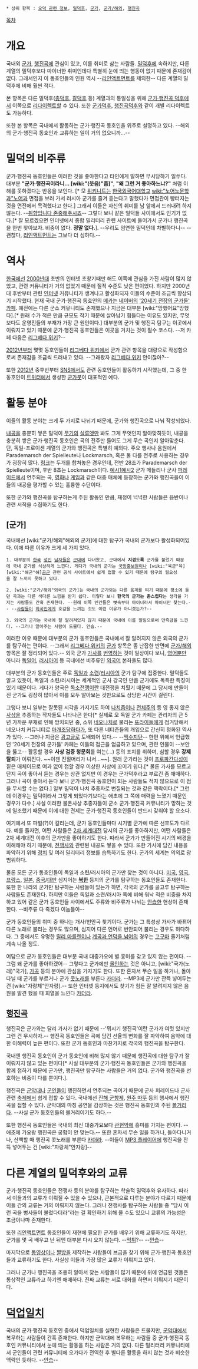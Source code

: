  * 상위 항목 : [[오덕 관련 정보]], [[밀덕후]], [[군가]], [[군가/해외]], [[행진곡]]

[[목차]]

= 개요 =
국내외 [[군가]], [[행진곡]]에 관심이 있고, 이를 취미로 삼는 사람들. [[밀덕후]]에 속하지만, 다른 계열의 밀덕후보다 마이너한 취미인데다 특별히 눈에 띄는 행동이 없기 때문에 존재감이 없다. 그래서인지 이 동호인들의 인원 역시 --[[리인액트먼트]]를 제외한-- 다른 계열의 밀덕후에 비해 훨씬 적다.

본 항목은 다른 밀덕후([[총덕후]], [[칼덕후]] 등) 계열과의 통일성을 위해 [[군가·행진곡 덕후]]에서 이쪽으로 [[리다이렉트]]할 수 있다. 또한 [[군가덕후]], [[행진곡덕후]]와 같이 개별 리다이렉트도 가능하다.

또한 본 항목은 국내에서 활동하는 군가·행진곡 동호인을 위주로 설명하고 있다. --해외의 군가·행진곡 동호인과 교류하는 일이 거의 없으니까...--

= 밀덕의 비주류 =
군가·행진곡 동호인들은 이러한 것을 좋아한다고 타인에게 말하면 무시당하기 일쑤다. 대부분 '''"군가·행진곡이라니... [wiki:"(웃음)"풉]"''', '''"왜 그런 거 좋아하느냐?"''' 처럼 이해를 못하겠다는 반응을 보인다. [* 모 [[위키니트]]는 [[한국외국어대학교]] [[wiki:"노어노문학과"노어과]] 면접을 보러 가서 러시아 군가를 즐겨 듣는다고 말했다가 면접관이 빵터지는 것을 면전에서 목격했다고 한다.] 그래서 이들은 자신의 취미를 남 앞에서 드러내려 하지 않는다. --[[취향입니다 존중해주시죠]]-- 그렇다 보니 같은 밀덕들 사이에서도 인기가 없다.[* 잘 모르겠으면 인터넷에서 종합 밀리터리 관련 사이트에 들어가서 군가나 행진곡을 한번 찾아보자. 비중이 없다. '''정말 없다.''']. --우리도 엄연한 밀덕인데 차별하다니-- --괜찮다, [[리인액트먼트]]는 그보다 더 심하다.--

= 역사 =
[[한국]]에선 [[2000년]]대 초반의 인터넷 초창기때만 해도 이쪽에 관심을 가진 사람이 많지 않았고, 관련 커뮤니티가 거의 없었기 때문에 질적 수준도 낮은 편이었다. 하지만 2000년대 후반부터 관련 [[인터넷]] 커뮤니티가 생겨나고 활성화되자 이들의 수준이 조금씩 향상되기 시작했다. 현재 국내 군가·행진곡 동호인의 [[메카]]는 [[네이버]]의 [http://cafe.naver.com/militarysong '20세기 전장의 군가들' 카페]. 예전에는 다른 군소 커뮤니티도 존재했으나 지금은 대부분 [wiki:"망했어요"망했다].[* 원래 수가 적은 만큼 규모도 작기 때문에 살아남기 힘들다는 이유도 있지만, 무엇보다도 운영진들의 부재가 가장 큰 원인이다.] 대부분의 군가 및 행진곡 탐구는 이곳에서 이뤄지고 있기 때문에 군가·행진곡 동호인들은 이곳을 거치는 것이 필수 코스다. --저 카페 다음은 [[리그베다 위키]]?--

[[2012년]]부터 몇몇 동호인들이 [[리그베다 위키]]에서 군가 관련 항목을 대량으로 작성함으로써 존재감을 조금씩 드러내고 있다. --그래봤자 [[리그베다 위키]] 안이잖아?--

또한 [[2012년]] 중후반부터 [[SNS]]에서도 관련 동호인들이 활동하기 시작했는데, 그 중 한 동호인이 [[트위터]]에서 생성한 [https://twitter.com/militarysong_b 군가봇]이 대표적인 예다.

= 활동 분야 =
이들의 활동 분야는 크게 두 가지로 나뉘기 때문에, 군가와 행진곡으로 나눠 작성되었다.

[[내공]]을 충분히 쌓은 밀덕이 [[무기]]의 [[실루엣]]만 봐도 그게 무엇인지 알아맞히듯이, 내공을 충분히 쌓은 군가·행진곡 동호인은 곡의 전주만 들어도 그게 무슨 곡인지 알아맞춘다. 단, 독일-프로이센 계열의 군가와 행진곡은 특별히 예외다. 주요 행사나 음원에서 Parademarsch der Spielleute나 Lockmarsch, 혹은 둘 다를 전주로 사용하는 경우가 굉장히 많다. [http://www.youtube.com/watch?v=Q_6kkWTK6oA 링크]는 두개를 합쳐놓은 경우인데, 전반 28초가 Parademarsch der Spielleute이며, 후반 8초는 Lockmarsch이다. [http://www.youtube.com/watch?v=bdt5aAOjQT0 예시1][http://www.youtube.com/watch?v=zZiZdQosd_Y 예시2] 군가 메들리나 군사 [[퍼레이드]]에서 연주되는 곡, [[영화]]나 [[게임]]과 같은 대중 매체에 등장하는 군가와 행진곡을이 이들의 내공을 평가할 수 있는 훌륭한 수단이다.

또한 군가와 행진곡을 탐구하는게 주된 활동인 만큼, 재정이 넉넉한 사람들은 음반이나 관련 서적을 수집하기도 한다.

== [군가] ==
국내에선 [wiki:"군가/해외"해외의 군가]에 대한 탐구가 국내의 군가보다 활성화되어있다. 이에 따른 이유가 크게 세 가지 있다.

 1. 대부분의 [[한국]] [[성인]] [[남자]]들은 [[군대]]에 다녀왔고, 군대에서 '''지겹도록''' 군가를 불렀기 때문에 국내 군가를 식상하게 느낀다. 게다가 국내의 군가는 [[국방홍보원]]이나 [wiki:"육군"육][wiki:"해군"해][[공군]] 관련 공식 사이트에서 쉽게 접할 수 있기 때문에 탐구의 필요성을 잘 느끼지 못하고 있다.

 2. [wiki:"군가/해외"외국의 군가]는 국내의 군가와는 다른 음계를 띄기 때문에 평소에 듣던 곡과는 다른 색다른 느낌을 받기 쉽다. 이렇다 보니 '''한국의 군가는 촌스럽다'''는 생각을 가지는 사람들도 간혹 존재한다. --원래 이쪽 인간들은 뼛속부터 마이너라서 마이너만 찾는다.-- --[[사람]]들이 [[외국인]]에게 호감을 느끼는 것도 이런 이유가 아니겠는가?--

 3. 외국의 군가는 국내에 잘 알려져있지 않기 때문에 국내에 이를 알림으로써 만족감을 느낀다. --그러나 알아주는 사람이 드물다. 안습.--

이러한 이유 때문에 대부분의 군가 동호인들은 국내에서 잘 알려지지 않은 외국의 군가를 탐구하는 편이다. --그래서 [[리그베다 위키]]의 [[군가]] 항목은 좀 난잡한 반면에 [[군가/해외]] 항목은 잘 정리되어 있다.-- 외국 군가 [[가사]]를 [[번역]]하는 것이 일상이다 보니, [[영어]]뿐만 아니라 [[독일어]], [[러시아어]] 등 국내에선 비주류인 [[외국어]] 본좌들도 많다.

대부분의 군가 동호인들은 주로 [[독일]]과 [[소련]]/[[러시아]]의 군가 탐구에 집중한다. 밀덕들도 알고 있듯이, 독일과 소련/러시아는 세계적인 군사 강국인 만큼 군가에도 독특한 특징이 있기 때문이다. 게다가 양국은 [[독소전쟁]]이란 대전쟁을 치뤘기 때문에 그 당시에 만들어진 군가도 굉장히 많아서 이를 모두 알아보는 것만으로도 상당한 시간이 걸린다.

그렇다 보니 일부는 잘못된 시각을 가지기도 하여 [[나치즘]]이나 [[전체주의]] 등 영 좋지 않은 [[사상]]을 추종하는 작자들도 나타나곤 한다[* 실제로 모 독일 군가 카페는 관리자의 근 5년 가까운 부재로 인해 방치되던 중, 소위 [[네오나치]]로 불리는 [[또라이]]들에게 점거당해서 네오나치 커뮤니티로 [[마개조]]당하다가, 또 다른 네티즌들의 개입으로 간신히 정화된 역사가 있다. --그러나 지금은 [[광고]]글로 도배되어 있다.-- --[[맥수지탄]]-- 한편 위에서 언급했던 '20세기 전장의 군가들' 카페는 이들의 접근을 엄금하고 있으며, 관련 인물이 --보안을 뚫고-- 활동할 경우 '''사상 검증 청문회'''를 여는(…) 등의 조치를 취하며, 심할 경우 '''강제 탈퇴'''가 이뤄진다. ~~이젠 진절머리가 나서...~~]. 원래 군가라는 것이 [[프로파간다]]성이 짙은 매체이므로 여과 없이 접할 경우 이상한 사상에 꼬이기 쉽다.[* 물론 가사를 모르고 단지 곡이 좋아서 듣는 경우는 상관 없지만 이 경우는 군가덕후라고 부르긴 좀 애매하다. 그러나 곡이 좋아서 듣다 보니 군가·행진곡 동호인이 되는 사람들도 적지 않으므로 이 점을 무시할 수는 없다.] 일부 밀덕이 나치 추종자로 변질되는 것과 같은 맥락이다.[* 그런데 이경우는 밀덕이라서 그렇게 되었다기보다는 애초에 그 쪽에 매력을 느꼈기 때문인 경우가 다수.] 사실 이러한 불온사상 추종자들이 군소 군가·행진곡 커뮤니티가 망하는 것에 일조했기 때문에 이에 대한 견제는 군가·행진곡 동호인들이 반드시 갖춰야 할 요소다.

여기에서 또 파벌(?)이 갈리는데, 군가 동호인들마다 시기별 군가에 따른 선호도가 다르다. 예를 들자면, 어떤 사람들은 [[2차 세계대전]] 당시의 군가를 좋아하지만, 어떤 사람들은 2차 세계대전 이후의 군가만을 좋아하기도 한다. 따라서 군가가 만들어진 시기의 배경을 이해해야 하기 때문에, [[전쟁사]]와 관련된 내공도 쌓을 수 있다. 또한 가사에 담긴 내용을 파악하기 위해 [[정치]] 및 여러 밀리터리 정보를 습득하기도 한다. 군가의 세계는 의외로 광범위하다.

물론 모든 군가 동호인들이 독일과 소련/러시아의 군가만 찾는 것이 아니다. [[미국]], [[영국]], [[프랑스]], [[일본]], [[중국]]/[[대만]] 심지어는 '''[[북한]]''' 등지의 군가를 탐구하는 동호인들도 존재한다. 또한 한 나라의 군가만 탐구하는 사람들이 있는가 하면, 각국의 군가를 골고루 탐구하는 사람들도 존재한다. 하지만 이들은 독일과 소련/러시아 쪽에 비해 워낙 적은 비중을 차지하고 있어 같은 군가 동호인들 사이에서도 주류와 비주류가 나뉘는 [[안습]]한 현상이 존재한다. --비주류 다 죽겠다 이놈들아--

군가 동호인들의 취미 중 하나는 개사/번안곡 찾기이다. 군가는 그 특성상 가사가 바뀌어 다른 노래로 불리는 경우도 많으며, 심지어 다른 언어로 번안되어 불리는 경우도 허다하다. 그 중에서도 유명한 [[릴리 마를렌]]이나 [[계곡과 언덕을 넘어]]의 경우는 [[고구마]] 줄기처럼 계속 나올 정도.

여담으로 군가 동호인들은 대부분 국내 대중가요에 별 흥미를 갖고 있지 않는 편이다. --그럼 왜 군가를 좋아하겠어-- 그렇다고 군가에만 [[올인]]하는 것은 아니고, [wiki:"국가(노래)"국가], [[가곡]] 등의 분야에 관심을 가지기도 한다. 또한 혼자서 무슨 일을 하거나, 돌아다닐 때 군가를 부르거나 군가 [[콧노래]]를 부른다 [[카더라]]. --MP3에 군가만 잔뜩 넣어두는 건 [wiki:"자랑체"안자랑].-- 또한 인터넷 등지에서도 찾기가 힘든 잘 알려지지 않은 음원을 발견 했을 때 희열을 느낀다 [[카더라]].

== [[행진곡]] ==
행진곡은 군가와는 달리 가사가 없기 때문에 --'뭐시기 행진곡'이란 군가가 여럿 있지만 그런 건 무시하자.-- 행진곡 동호인들은 곡에 담긴 선율의 변화를 잘 파악하여 음악에 대한 이해력이 높은 편이다. 또한 군가 동호인과 마찬가지로 각국의 행진곡을 탐구한다.

국내엔 행진곡 동호인이 군가 동호인에 비해 많지 않기 때문에 행진곡에 대한 탐구가 잘 이뤄지지 않고 있는 편이다[* 사실 대부분의 군가·행진곡 동호인들은 군가와 행진곡을 함께 접하기 때문에 군가만, 행진곡만 탐구하는 사람들은 거의 없다. 군가와 행진곡을 선호하는 비중이 다를 뿐이다.].

행진곡은 [[군악대]]나 [[군인]]들이 행진하면서 연주되는 곡이기 때문에 군사 퍼레이드나 군사 관련 [[축제]]에서 쉽게 접할 수 있다. 국내에선 [[진해 군항제]], [[원주 따뚜]] 등의 행사에서 행진곡을 접할 수 있다. 군악대의 마칭 공연을 감상하는 것은 행진곡 동호인의 주된 [[볼거리]]다. --사실 군가 동호인들의 볼거리이기도 하다.--

또한 행진곡 동호인들은 국내의 최신 대중가요보다 [[관현악]]에 흥미를 가지는 편이다. --애초에 가요랑 행진곡은 궁합이 안 맞는다.-- 또한 혼자서 무슨 일을 하거나, 돌아다니거나, 산책할 때 행진곡 콧노래를 부른다 [[카더라]]. --이들이 [[MP3 플레이어]]에 행진곡을 잔뜩 넣어두는 건 [wiki:"자랑체"안자랑]--

= 다른 계열의 밀덕후와의 교류 =
군가·행진곡 동호인들은 전쟁사 등의 분야를 탐구하는 학술적 밀덕후와 유사하다. 따라서 이들과의 교류가 이뤄질 수 있을 수 있으나, 근본적으로 다루는 분야가 다르기 때문에 이들 간의 교류는 거의 이뤄지지 않는다. 그러나 전쟁사를 탐구하는 사람들 중 "당시 이런 곡을 병사들이 불렀다더라"라는 걸 확인하기 위해 올 수도 있으니 교류의 가능성은 조금이나마 존재한다.

또한 [[리인액트먼트]] 동호인들이 재현에 필요한 군가를 배우기 위해 교류하기도 하지만, 군가를 몇 곡 배우고 난 뒤엔 대부분 다시 오지 않는다. --[[먹튀]]?-- --[[안습]]--

마지막으로 [[동영상]]이나 [[짤방]]을 제작하는 사람들이 브금을 찾기 위해 군가·행진곡 동호인들과 교류하기도 한다. 사실상 이들과 가장 많은 교류가 이뤄지고 있다.

그러나 군가나 행진곡을 조용히 알아서 찾는 사람들이 많기 때문에 위에 언급된 것들은 통상적인 교류라고 하기엔 애매하다. 진짜 교류는 서로 대화를 하면서 이뤄지기 때문이다.

= [[덕업일치]] =
국내의 군가·행진곡 동호인 중에서 덕업일치를 실현한 사람들은 드물지만, [[군악대]]에서 복무하는 사람들이 간혹 존재한다. 하지만 군악대에 복무하는 사람들 중 군가·행진곡 동호인 커뮤니티에서 눈에 띄는 활동을 하는 사람은 거의 없다. 다른 밀리터리 커뮤니티에서 군인들이 관련 커뮤니티에 오가다가 전역한 후 별다른 활동을 하지 않는 것과 비슷한 맥락인 듯하다. --[[안습]]--
